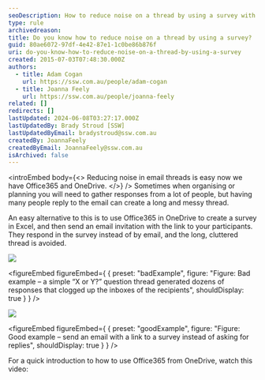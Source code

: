 ```yaml
---
seoDescription: How to reduce noise on a thread by using a survey with Office365 and OneDrive.
type: rule
archivedreason:
title: Do you know how to reduce noise on a thread by using a survey?
guid: 80ae6072-97df-4e42-87e1-1c0be86b876f
uri: do-you-know-how-to-reduce-noise-on-a-thread-by-using-a-survey
created: 2015-07-03T07:48:30.000Z
authors:
  - title: Adam Cogan
    url: https://ssw.com.au/people/adam-cogan
  - title: Joanna Feely
    url: https://ssw.com.au/people/joanna-feely
related: []
redirects: []
lastUpdated: 2024-06-08T03:27:17.000Z
lastUpdatedBy: Brady Stroud [SSW]
lastUpdatedByEmail: bradystroud@ssw.com.au
createdBy: JoannaFeely
createdByEmail: JoannaFeely@ssw.com.au
isArchived: false
---
```


<introEmbed
  body={<>
Reducing noise in email threads is easy now we have Office365 and OneDrive.
  </>}
/>
Sometimes when organising or planning you will need to gather responses from a lot of people, but having many people reply to the email can create a long and messy thread.

An easy alternative to this is to use Office365 in OneDrive to create a survey in Excel, and then send an email invitation with the link to your participants. They respond in the survey instead of by email, and the long, cluttered thread is avoided.

![](/uploads/rules/do-you-know-how-to-reduce-noise-on-a-thread-by-using-a-survey/Bad-Example-too-many-emails.png)

<figureEmbed figureEmbed={ {
  preset: "badExample",
  figure: "Figure: Bad example – a simple “X or Y?” question thread generated dozens of responses that clogged up the inboxes of the recipients",
  shouldDisplay: true
} } />


![](/uploads/rules/do-you-know-how-to-reduce-noise-on-a-thread-by-using-a-survey/Good-Example-Invite-to-Survey.png)

<figureEmbed figureEmbed={ {
  preset: "goodExample",
  figure: "Figure: Good example – send an email with a link to a survey instead of asking for replies",
  shouldDisplay: true
} } />


For a quick introduction to how to use Office365 from OneDrive, watch this video:

<youtubeEmbed url="https://www.youtube.com/embed/1D47IIIY87M" description="" />

